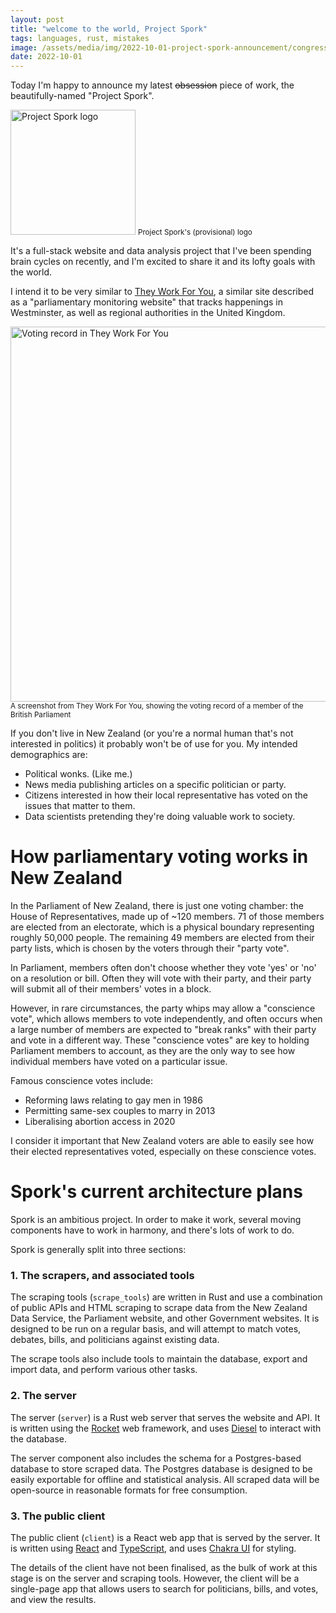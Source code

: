 ```yaml
---
layout: post
title: "welcome to the world, Project Spork"
tags: languages, rust, mistakes
image: /assets/media/img/2022-10-01-project-spork-announcement/congress.svg
date: 2022-10-01
---
```


Today I'm happy to announce my latest ~~obsession~~ piece of work, the beautifully-named "Project Spork".

<div className="d-flex flex-column align-items-center p-4">
  <img
    src="/assets/media/img/2022-10-01-project-spork-announcement/congress.svg"
    alt="Project Spork logo"
    width="200"
    height="200"
  />
  <small className="gray pt-2">Project Spork's (provisional) logo</small>
</div>

It's a full-stack website and data analysis project that I've been spending brain cycles on recently, and I'm excited to share it and its lofty goals with the world.

I intend it to be very similar to [They Work For You](https://theyworkforyou.com), a similar site described as a "parliamentary monitoring website" that tracks happenings in Westminster, as well as regional authorities in the United Kingdom.

<div className="d-flex flex-column align-items-center p-4">
  <img
    src="/assets/media/img/2022-10-01-project-spork-announcement/twfy-voting-record.png"
    alt="Voting record in They Work For You"
    width="600"
  />
  <small className="gray pt-2 text-center" style={{maxWidth: '400px'}}>
    A screenshot from They Work For You, showing the voting record of a member
    of the British Parliament
  </small>
</div>

If you don't live in New Zealand (or you're a normal human that's not interested in politics) it probably won't be of use for you. My intended demographics are:

- Political wonks. (Like me.)
- News media publishing articles on a specific politician or party.
- Citizens interested in how their local representative has voted on the issues that matter to them.
- Data scientists pretending they're doing valuable work to society.

# How parliamentary voting works in New Zealand

In the Parliament of New Zealand, there is just one voting chamber: the House of Representatives, made up of ~120 members. 71 of those members are elected from an electorate, which is a physical boundary representing roughly 50,000 people. The remaining 49 members are elected from their party lists, which is chosen by the voters through their "party vote".

In Parliament, members often don't choose whether they vote 'yes' or 'no' on a resolution or bill. Often they will vote with their party, and their party will submit all of their members' votes in a block.

However, in rare circumstances, the party whips may allow a "conscience vote", which allows members to vote independently, and often occurs when a large number of members are expected to "break ranks" with their party and vote in a different way. These "conscience votes" are key to holding Parliament members to account, as they are the only way to see how individual members have voted on a particular issue.

Famous conscience votes include:

- Reforming laws relating to gay men in 1986
- Permitting same-sex couples to marry in 2013
- Liberalising abortion access in 2020

I consider it important that New Zealand voters are able to easily see how their elected representatives voted, especially on these conscience votes.

# Spork's current architecture plans

Spork is an ambitious project. In order to make it work, several moving components have to work in harmony, and there's lots of work to do.

Spork is generally split into three sections:

### 1. The scrapers, and associated tools

The scraping tools (`scrape_tools`) are written in Rust and use a combination of public APIs and HTML scraping to scrape data from the New Zealand Data Service, the Parliament website, and other Government websites. It is designed to be run on a regular basis, and will attempt to match votes, debates, bills, and politicians against existing data.

The scrape tools also include tools to maintain the database, export and import data, and perform various other tasks.

### 2. The server

The server (`server`) is a Rust web server that serves the website and API. It is written using the [Rocket](https://rocket.rs) web framework, and uses [Diesel](https://diesel.rs) to interact with the database.

The server component also includes the schema for a Postgres-based database to store scraped data. The Postgres database is designed to be easily exportable for offline and statistical analysis. All scraped data will be open-source in reasonable formats for free consumption.

### 3. The public client

The public client (`client`) is a React web app that is served by the server. It is written using [React](https://reactjs.org) and [TypeScript](https://www.typescriptlang.org), and uses [Chakra UI](https://chakra-ui.com/) for styling.

The details of the client have not been finalised, as the bulk of work at this stage is on the server and scraping tools. However, the client will be a single-page app that allows users to search for politicians, bills, and votes, and view the results.

